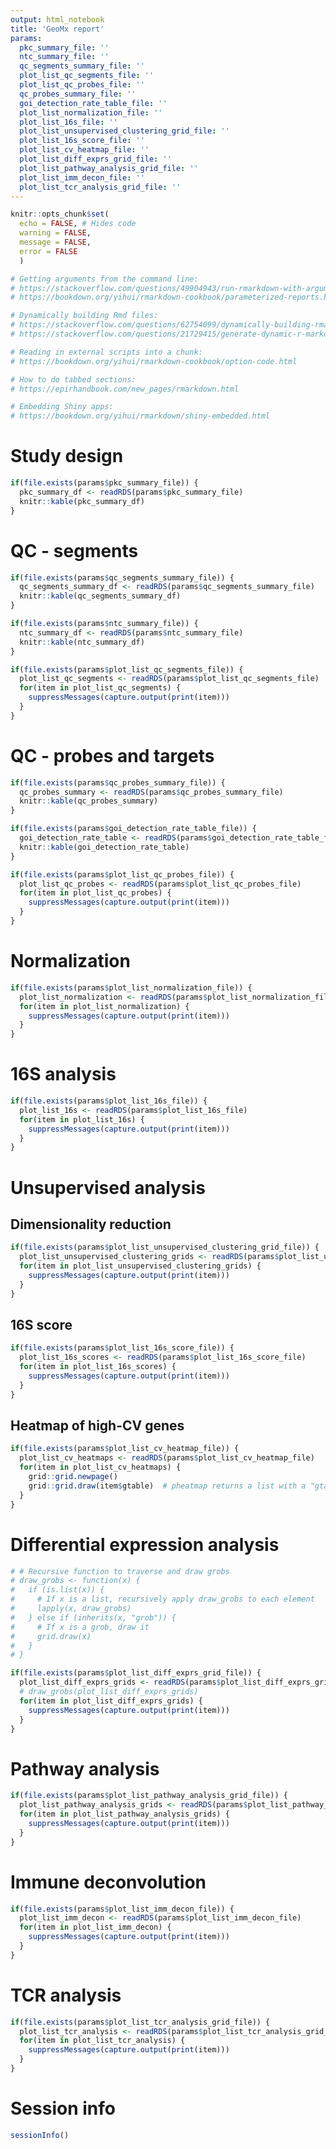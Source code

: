 ```yaml
---
output: html_notebook
title: 'GeoMx report'
params:
  pkc_summary_file: ''
  ntc_summary_file: ''
  qc_segments_summary_file: ''
  plot_list_qc_segments_file: ''
  plot_list_qc_probes_file: ''
  qc_probes_summary_file: ''
  goi_detection_rate_table_file: ''
  plot_list_normalization_file: ''
  plot_list_16s_file: ''
  plot_list_unsupervised_clustering_grid_file: ''
  plot_list_16s_score_file: ''
  plot_list_cv_heatmap_file: ''
  plot_list_diff_exprs_grid_file: ''
  plot_list_pathway_analysis_grid_file: ''
  plot_list_imm_decon_file: ''
  plot_list_tcr_analysis_grid_file: ''
---
```


```r
knitr::opts_chunk$set(
  echo = FALSE, # Hides code
  warning = FALSE,
  message = FALSE,
  error = FALSE
  )

# Getting arguments from the command line:
# https://stackoverflow.com/questions/49904943/run-rmarkdown-with-arguments-on-the-command-line/76567366#76567366
# https://bookdown.org/yihui/rmarkdown-cookbook/parameterized-reports.html#parameterized-reports

# Dynamically building Rmd files:
# https://stackoverflow.com/questions/62754099/dynamically-building-rmarkdown
# https://stackoverflow.com/questions/21729415/generate-dynamic-r-markdown-blocks

# Reading in external scripts into a chunk:
# https://bookdown.org/yihui/rmarkdown-cookbook/option-code.html

# How to do tabbed sections: 
# https://epirhandbook.com/new_pages/rmarkdown.html

# Embedding Shiny apps:
# https://bookdown.org/yihui/rmarkdown/shiny-embedded.html
```

# Study design
```r
if(file.exists(params$pkc_summary_file)) {
  pkc_summary_df <- readRDS(params$pkc_summary_file)
  knitr::kable(pkc_summary_df)
}

```

# QC - segments
```r
if(file.exists(params$qc_segments_summary_file)) {
  qc_segments_summary_df <- readRDS(params$qc_segments_summary_file)
  knitr::kable(qc_segments_summary_df)
}

if(file.exists(params$ntc_summary_file)) {
  ntc_summary_df <- readRDS(params$ntc_summary_file)
  knitr::kable(ntc_summary_df)
}
```

```r
if(file.exists(params$plot_list_qc_segments_file)) {
  plot_list_qc_segments <- readRDS(params$plot_list_qc_segments_file)
  for(item in plot_list_qc_segments) {
    suppressMessages(capture.output(print(item)))
  }
}
```

# QC - probes and targets
```r
if(file.exists(params$qc_probes_summary_file)) {
  qc_probes_summary <- readRDS(params$qc_probes_summary_file)
  knitr::kable(qc_probes_summary)
}
```

```r
if(file.exists(params$goi_detection_rate_table_file)) {
  goi_detection_rate_table <- readRDS(params$goi_detection_rate_table_file)
  knitr::kable(goi_detection_rate_table)
}
```

```r
if(file.exists(params$plot_list_qc_probes_file)) {
  plot_list_qc_probes <- readRDS(params$plot_list_qc_probes_file)
  for(item in plot_list_qc_probes) {
    suppressMessages(capture.output(print(item)))
  }
}

```

# Normalization
```r
if(file.exists(params$plot_list_normalization_file)) {
  plot_list_normalization <- readRDS(params$plot_list_normalization_file)
  for(item in plot_list_normalization) {
    suppressMessages(capture.output(print(item)))
  }
}
```

# 16S analysis
```r
if(file.exists(params$plot_list_16s_file)) {
  plot_list_16s <- readRDS(params$plot_list_16s_file)
  for(item in plot_list_16s) {
    suppressMessages(capture.output(print(item)))
  }
}
```

# Unsupervised analysis
## Dimensionality reduction
```r
if(file.exists(params$plot_list_unsupervised_clustering_grid_file)) {
  plot_list_unsupervised_clustering_grids <- readRDS(params$plot_list_unsupervised_clustering_grid_file)
  for(item in plot_list_unsupervised_clustering_grids) {
    suppressMessages(capture.output(print(item)))
  }
}
```

## 16S score
```r
if(file.exists(params$plot_list_16s_score_file)) {
  plot_list_16s_scores <- readRDS(params$plot_list_16s_score_file)
  for(item in plot_list_16s_scores) {
    suppressMessages(capture.output(print(item)))
  }
}
```

## Heatmap of high-CV genes
```r
if(file.exists(params$plot_list_cv_heatmap_file)) {
  plot_list_cv_heatmaps <- readRDS(params$plot_list_cv_heatmap_file)
  for(item in plot_list_cv_heatmaps) {
    grid::grid.newpage()
    grid::grid.draw(item$gtable)  # pheatmap returns a list with a "gtable" component
  }
}
```

# Differential expression analysis
```r
# # Recursive function to traverse and draw grobs
# draw_grobs <- function(x) {
#   if (is.list(x)) {
#     # If x is a list, recursively apply draw_grobs to each element
#     lapply(x, draw_grobs)
#   } else if (inherits(x, "grob")) {
#     # If x is a grob, draw it
#     grid.draw(x)
#   }
# }

if(file.exists(params$plot_list_diff_exprs_grid_file)) {
  plot_list_diff_exprs_grids <- readRDS(params$plot_list_diff_exprs_grid_file)
  # draw_grobs(plot_list_diff_exprs_grids)
  for(item in plot_list_diff_exprs_grids) {
    suppressMessages(capture.output(print(item)))
  }
}
```

# Pathway analysis
```r
if(file.exists(params$plot_list_pathway_analysis_grid_file)) {
  plot_list_pathway_analysis_grids <- readRDS(params$plot_list_pathway_analysis_grid_file)
  for(item in plot_list_pathway_analysis_grids) {
    suppressMessages(capture.output(print(item)))
  }
}
```

# Immune deconvolution
```r
if(file.exists(params$plot_list_imm_decon_file)) {
  plot_list_imm_decon <- readRDS(params$plot_list_imm_decon_file)
  for(item in plot_list_imm_decon) {
    suppressMessages(capture.output(print(item)))
  }
}
```

# TCR analysis
```r
if(file.exists(params$plot_list_tcr_analysis_grid_file)) {
  plot_list_tcr_analysis <- readRDS(params$plot_list_tcr_analysis_grid_file)
  for(item in plot_list_tcr_analysis) {
    suppressMessages(capture.output(print(item)))
  }
}
```

# Session info
```r
sessionInfo()
```